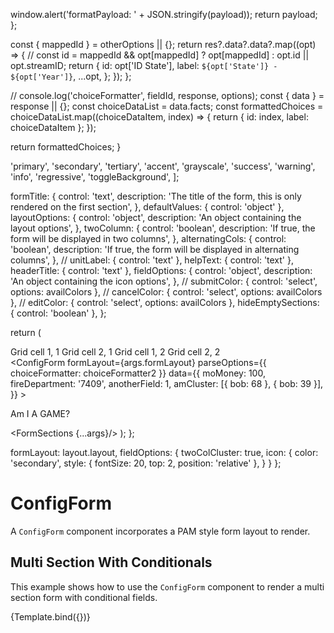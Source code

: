 
<Meta title="Form/ConfigForm" component={ConfigForm} />

  window.alert('formatPayload: ' + JSON.stringify(payload));
  return payload;
};

  const { mappedId } = otherOptions || {};
  return res?.data?.data?.map((opt) => {
    // const id = mappedId && opt[mappedId] ? opt[mappedId] : opt.id || opt.streamID;
    return {
      id: opt['ID State'],
      label: `${opt['State']} - ${opt['Year']}`,
      ...opt,
    };
  });
};

  // console.log('choiceFormatter', fieldId, response, options);
  const { data } = response || {};
  const choiceDataList = data.facts;
  const formattedChoices = choiceDataList.map((choiceDataItem, index) => {
      return { id: index, label: choiceDataItem };
  });

return formattedChoices;
}

  'primary',
  'secondary',
  'tertiary',
  'accent',
  'grayscale',
  'success',
  'warning',
  'info',
  'regressive',
  'toggleBackground',
];

  formTitle: {
    control: 'text',
    description:
      'The title of the form, this is only rendered on the first section',
  },
  defaultValues: { control: 'object' },
  layoutOptions: {
    control: 'object',
    description: 'An object containing the layout options',
  },
  twoColumn: {
    control: 'boolean',
    description: 'If true, the form will be displayed in two columns',
  },
  alternatingCols: {
    control: 'boolean',
    description: 'If true, the form will be displayed in alternating columns',
  },
  // unitLabel: { control: 'text' },
  helpText: { control: 'text' },
  headerTitle: { control: 'text' },
  fieldOptions: {
    control: 'object',
    description: 'An object containing the icon options',
  },
  // submitColor: { control: 'select', options: availColors },
  // cancelColor: { control: 'select', options: availColors },
  // editColor: { control: 'select', options: availColors },
  hideEmptySections: { control: 'boolean' },
};

  return (
    <Router>
      <div>
        <Grid id="top-row" container spacing={24}>
          <Grid item xs={4}>
            <Paper>Grid cell 1, 1</Paper>
          </Grid>
          <Grid item xs={4}>
            <Paper>Grid cell 2, 1</Paper>
          </Grid>
        </Grid>
        <Grid id="bottom-row" container spacing={24}>
          <Grid item xs={4}>
            <Paper>Grid cell 1, 2</Paper>
          </Grid>
          <Grid item xs={4}>
            <Paper>Grid cell 2, 2</Paper>
          </Grid>
        </Grid>
      </div>
      <ConfigForm
        formLayout={args.formLayout}
        parseOptions={{ choiceFormatter: choiceFormatter2 }}
        data={{
          moMoney: 100,
          fireDepartment: '7409',
          anotherField: 1,
          amCluster: [{ bob: 68 }, { bob: 39 }],
        }}
      >
        <p> Am I A GAME? </p>
        <FormSections {...args}/>
      </ConfigForm>
    </Router>
  );
};

  formLayout: layout.layout,
  fieldOptions: {
    twoColCluster: true,
    icon: {
      color: 'secondary',
      style: { fontSize: 20, top: 2, position: 'relative' },
    }
  }
};

# ConfigForm

A `ConfigForm` component incorporates a PAM style form layout to render.

## Multi Section With Conditionals

This example shows how to use the `ConfigForm` component to render a multi section form with conditional fields.

<Canvas>
  <Story
    name="Multi Section With Conditionals"
    argTypes={formArgs}
    args={defaultProps}
  >
    {Template.bind({})}
  </Story>
</Canvas>
